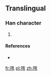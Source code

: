 ==Translingual==

===Han character===
{{Han char|rn=30|rad=口|as=06|sn=9|four=6805<sub>0</sub>|canj=口人手 (ROQ)}}

# {{defn|Han|sort=口06}}

====References====
* {{Han ref|kx=0189.271|hdz=10617.011|uh=54D6|ud=21718|bh=CE44|bd=52804}}

[[fr:哖]]
[[pl:哖]]
[[zh:哖]]